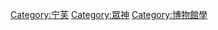 {{Commonscat|Muses}}

[[Category:宁芙|Category:宁芙]]
[[Category:眾神|Category:眾神]]
[[Category:博物館學|Category:博物館學]]
